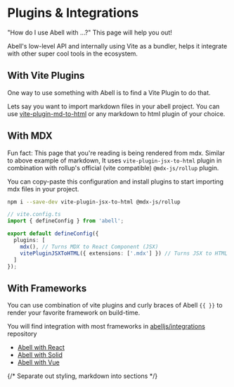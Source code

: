 
# Plugins & Integrations

"How do I use Abell with ...?" This page will help you out!

Abell's low-level API and internally using Vite as a bundler, helps it integrate with other super cool tools in the ecosystem.

## With Vite Plugins

One way to use something with Abell is to find a Vite Plugin to do that.

Lets say you want to import markdown files in your abell project. You can use [vite-plugin-md-to-html](https://github.com/saurabhdaware/vite-plugin-md-to-html) or any markdown to html plugin of your choice.

<Editor editorConfig={markdownIntegration} />

## With MDX

Fun fact: This page that you're reading is being rendered from mdx. Similar to above example of markdown, It uses `vite-plugin-jsx-to-html` plugin in combination with rollup's official (vite compatible) `@mdx-js/rollup` plugin.

You can copy-paste this configuration and install plugins to start importing mdx files in your project.

```sh
npm i --save-dev vite-plugin-jsx-to-html @mdx-js/rollup
```

```ts
// vite.config.ts
import { defineConfig } from 'abell';

export default defineConfig({
  plugins: [
    mdx(), // Turns MDX to React Component (JSX)
    vitePluginJSXToHTML({ extensions: ['.mdx'] }) // Turns JSX to HTML
  ]
});
```

## With Frameworks

You can use combination of vite plugins and curly braces of Abell `{{ }}` to render your favorite framework on build-time.

You will find integration with most frameworks in [abelljs/integrations](https://github.com/abelljs/integrations/tree/main) repository

- [Abell with React](https://github.com/abelljs/integrations/tree/main/with-react)
- [Abell with Solid](https://github.com/abelljs/integrations/tree/main/with-solidjs)
- [Abell with Vue](https://github.com/abelljs/integrations/tree/main/with-vue)

{/* Separate out styling, markdown into sections */}
